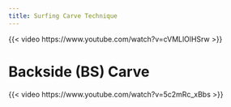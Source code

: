 ```yaml
---
title: Surfing Carve Technique
---
```


{{< video https://www.youtube.com/watch?v=cVMLlOlHSrw >}}

# Backside (BS) Carve

{{< video https://www.youtube.com/watch?v=5c2mRc_xBbs >}}